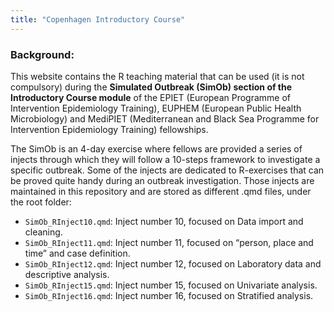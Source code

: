 ```yaml
---
title: "Copenhagen Introductory Course"
---
```


### Background:

This website contains the R teaching material that can be used (it is not compulsory) during the **Simulated Outbreak (SimOb) section of the Introductory Course module** of the EPIET (European Programme of Intervention Epidemiology Training), EUPHEM (European Public Health Microbiology) and MediPIET (Mediterranean and Black Sea Programme for Intervention Epidemiology Training) fellowships.

The SimOb is an 4-day exercise where fellows are provided a series of injects through which they will follow a 10-steps framework to investigate a specific outbreak. Some of the injects are dedicated to R-exercises that can be proved quite handy during an outbreak investigation. Those injects are maintained in this repository and are stored as different .qmd files, under the root folder:

-   `SimOb_RInject10.qmd`: Inject number 10, focused on Data import and cleaning.
-   `SimOb_RInject11.qmd`: Inject number 11, focused on "person, place and time" and case definition.
-   `SimOb_RInject12.qmd`: Inject number 12, focused on Laboratory data and descriptive analysis.
-   `SimOb_RInject15.qmd`: Inject number 15, focused on Univariate analysis.
-   `SimOb_RInject16.qmd`: Inject number 16, focused on Stratified analysis.

# 
